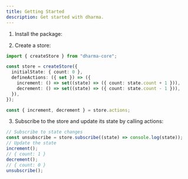 ```yaml
---
title: Getting Started
description: Get started with dharma.
---
```



1. Install the package:

<PackageManager 
  npm="npm install dharma-core" 
  pnpm="pnpm add dharma-core" 
  yarn="yarn add dharma-core"
/>

2. Create a store:

```ts
import { createStore } from "dharma-core";

const store = createStore({
  initialState: { count: 0 },
  defineActions: ({ set }) => ({
    increment: () => set((state) => ({ count: state.count + 1 })),
    decrement: () => set((state) => ({ count: state.count - 1 })),
  }),
});

const { increment, decrement } = store.actions;
```

3. Subscribe to the store and update its state by calling actions:

```ts
// Subscribe to state changes
const unsubscribe = store.subscribe((state) => console.log(state));
// Update the state
increment();
// { count: 1 }
decrement();
// { count: 0 }
unsubscribe();
```
